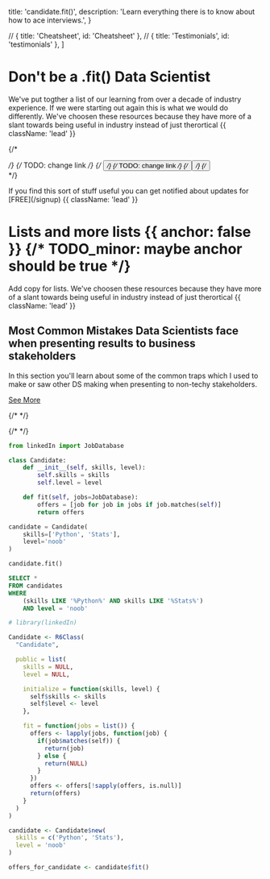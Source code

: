 
  title: 'candidate.fit()',
  description: 'Learn everything there is to know about how to ace interviews.',
}

  // { title: 'Cheatsheet', id: 'Cheatsheet' },
  // { title: 'Testimonials', id: 'testimonials' },
]

<HeroPattern />

# Don't be a <span className='font-mono'>.fit()</span> Data Scientist

We've put togther a list of our learning from over a decade of industry experience. If we were starting out again this is what we would do differently. We've choosen these resources because they have more of a slant towards being useful in industry instead of just therortical {{ className: 'lead' }}

{/* <div className="not-prose mb-16 mt-6 flex gap-3"> */}
{/* TODO: change link */}
{/* <Button href="/" arrow="right" children="Cheatsheet" /> */}
{/* TODO: change link */}
{/* <Button href="/sdks" variant="outline" children="Explore SDKs" /> */}
{/* </div> */}

<Note>
  If you find this sort of stuff useful you can get notified about updates for
  [FREE](/signup) {{ className: 'lead' }}
</Note>

<SignUp showPassword={false} />

# Lists and more lists {{ anchor: false }} {/* TODO_minor: maybe anchor should be true */}

Add copy for lists.
We've choosen these resources because they have more of a slant towards being useful in industry instead of just therortical {{ className: 'lead' }}

## Most Common Mistakes Data Scientists face when presenting results to business stakeholders

In this section you'll learn about some of the common traps which I used to make or saw other DS making when presenting to non-techy stakeholders.

[See More](/presenting-to-bussiness-users)

{/* <Testimonials /> */}

{/* <CoachingServices /> */}

<CodeGroup>

```python {{ language: 'python' }}
from linkedIn import JobDatabase

class Candidate:
    def __init__(self, skills, level):
        self.skills = skills
        self.level = level

    def fit(self, jobs=JobDatabase):
        offers = [job for job in jobs if job.matches(self)]
        return offers

candidate = Candidate(
    skills=['Python', 'Stats'],
    level='noob'
)

candidate.fit()
```

```sql {{ language: 'sql' }}
SELECT *
FROM candidates
WHERE
    (skills LIKE '%Python%' AND skills LIKE '%Stats%')
    AND level = 'noob'
```

```r {{ language: 'r' }}
# library(linkedIn)

Candidate <- R6Class(
  "Candidate",

  public = list(
    skills = NULL,
    level = NULL,

    initialize = function(skills, level) {
      self$skills <- skills
      self$level <- level
    },

    fit = function(jobs = list()) {
      offers <- lapply(jobs, function(job) {
        if(job$matches(self)) {
          return(job)
        } else {
          return(NULL)
        }
      })
      offers <- offers[!sapply(offers, is.null)]
      return(offers)
    }
  )
)

candidate <- Candidate$new(
  skills = c('Python', 'Stats'),
  level = 'noob'
)

offers_for_candidate <- candidate$fit()
```

</CodeGroup>
